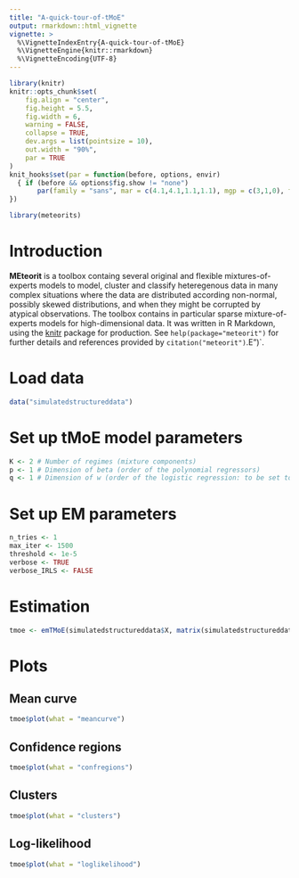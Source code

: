 ```yaml
---
title: "A-quick-tour-of-tMoE"
output: rmarkdown::html_vignette
vignette: >
  %\VignetteIndexEntry{A-quick-tour-of-tMoE}
  %\VignetteEngine{knitr::rmarkdown}
  %\VignetteEncoding{UTF-8}
---
```


```r
library(knitr)
knitr::opts_chunk$set(
	fig.align = "center",
	fig.height = 5.5,
	fig.width = 6,
	warning = FALSE,
	collapse = TRUE,
	dev.args = list(pointsize = 10),
	out.width = "90%",
	par = TRUE
)
knit_hooks$set(par = function(before, options, envir)
  { if (before && options$fig.show != "none") 
       par(family = "sans", mar = c(4.1,4.1,1.1,1.1), mgp = c(3,1,0), tcl = -0.5)
})
```

```r
library(meteorits)
```

# Introduction

**MEteorit** is a toolbox containg several original and flexible mixtures-of-experts models to model, cluster and classify heteregenous data in many complex situations where the data are distributed according non-normal, possibly skewed distributions, and when they might be corrupted by atypical observations. The toolbox contains in particular sparse mixture-of-experts models for high-dimensional data. 
It was written in R Markdown, using the [knitr](https://cran.r-project.org/package=knitr) package for production. 
See `help(package="meteorit")` for further details and references provided by `citation("meteorit")`.E")`.

# Load data

```r
data("simulatedstructureddata")
```

# Set up tMoE model parameters

```r
K <- 2 # Number of regimes (mixture components)
p <- 1 # Dimension of beta (order of the polynomial regressors)
q <- 1 # Dimension of w (order of the logistic regression: to be set to 1 for segmentation)
```

# Set up EM parameters

```r
n_tries <- 1
max_iter <- 1500
threshold <- 1e-5
verbose <- TRUE
verbose_IRLS <- FALSE
```

# Estimation

```r
tmoe <- emTMoE(simulatedstructureddata$X, matrix(simulatedstructureddata$Y), K, p, q, n_tries, max_iter, threshold, verbose, verbose_IRLS)
```

# Plots

## Mean curve

```r
tmoe$plot(what = "meancurve")
```

## Confidence regions

```r
tmoe$plot(what = "confregions")
```

## Clusters

```r
tmoe$plot(what = "clusters")
```

## Log-likelihood

```r
tmoe$plot(what = "loglikelihood")
```
